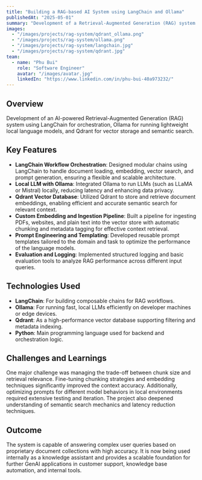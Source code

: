 ```yaml
---
title: "Building a RAG-based AI System using LangChain and Ollama"
publishedAt: "2025-05-01"
summary: "Development of a Retrieval-Augmented Generation (RAG) system leveraging LangChain for orchestration, Ollama for running local LLMs, and Qdrant database for vector storage and retrieval."
images:
  - "/images/projects/rag-system/qdrant_ollama.png"
  - "/images/projects/rag-system/ollama.png"
  - "/images/projects/rag-system/langchain.jpg"
  - "/images/projects/rag-system/qdrant.jpg"
team:
  - name: "Phu Bui"
    role: "Software Engineer"
    avatar: "/images/avatar.jpg"
    linkedIn: "https://www.linkedin.com/in/phu-bui-40a973232/"
---
```


## Overview

Development of an AI-powered Retrieval-Augmented Generation (RAG) system using LangChain for orchestration, Ollama for running lightweight local language models, and Qdrant for vector storage and semantic search.

## Key Features

- **LangChain Workflow Orchestration**: Designed modular chains using LangChain to handle document loading, embedding, vector search, and prompt generation, ensuring a flexible and scalable architecture.
- **Local LLM with Ollama**: Integrated Ollama to run LLMs (such as LLaMA or Mistral) locally, reducing latency and enhancing data privacy.
- **Qdrant Vector Database**: Utilized Qdrant to store and retrieve document embeddings, enabling efficient and accurate semantic search for relevant context.
- **Custom Embedding and Ingestion Pipeline**: Built a pipeline for ingesting PDFs, websites, and plain text into the vector store with automatic chunking and metadata tagging for effective context retrieval.
- **Prompt Engineering and Templating**: Developed reusable prompt templates tailored to the domain and task to optimize the performance of the language models.
- **Evaluation and Logging**: Implemented structured logging and basic evaluation tools to analyze RAG performance across different input queries.

## Technologies Used

- **LangChain**: For building composable chains for RAG workflows.
- **Ollama**: For running fast, local LLMs efficiently on developer machines or edge devices.
- **Qdrant**: As a high-performance vector database supporting filtering and metadata indexing.
- **Python**: Main programming language used for backend and orchestration logic.

## Challenges and Learnings

One major challenge was managing the trade-off between chunk size and retrieval relevance. Fine-tuning chunking strategies and embedding techniques significantly improved the context accuracy. Additionally, optimizing prompts for different model behaviors in local environments required extensive testing and iteration. The project also deepened understanding of semantic search mechanics and latency reduction techniques.

## Outcome

The system is capable of answering complex user queries based on proprietary document collections with high accuracy. It is now being used internally as a knowledge assistant and provides a scalable foundation for further GenAI applications in customer support, knowledge base automation, and internal tools.
